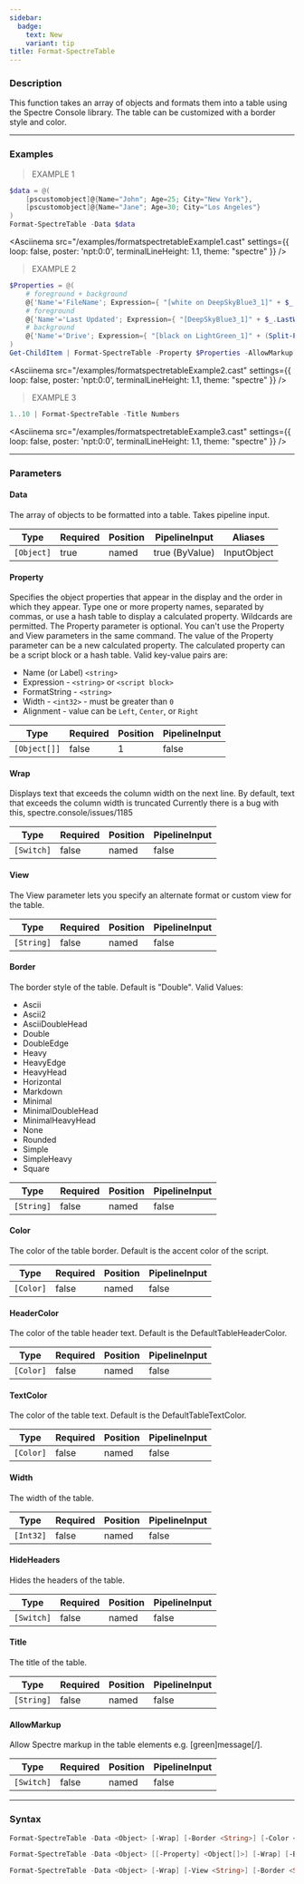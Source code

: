 ```yaml
---
sidebar:
  badge:
    text: New
    variant: tip
title: Format-SpectreTable
---
```





### Description

This function takes an array of objects and formats them into a table using the Spectre Console library. The table can be customized with a border style and color.

---

### Examples
> EXAMPLE 1

```powershell
$data = @(
    [pscustomobject]@{Name="John"; Age=25; City="New York"},
    [pscustomobject]@{Name="Jane"; Age=30; City="Los Angeles"}
)
Format-SpectreTable -Data $data
```
<Asciinema
    src="/examples/formatspectretableExample1.cast"
    settings={{
        loop: false,
        poster: 'npt:0:0',
        terminalLineHeight: 1.1,
        theme: "spectre"
    }}
/>
> EXAMPLE 2

```powershell
$Properties = @(
    # foreground + background
    @{'Name'='FileName'; Expression={ "[white on DeepSkyBlue3_1]" + $_.Name + "[/]" }},
    # foreground
    @{'Name'='Last Updated'; Expression={ "[DeepSkyBlue3_1]" + $_.LastWriteTime.ToString() + "[/]" }},
    # background
    @{'Name'='Drive'; Expression={ "[black on LightGreen_1]" + (Split-Path $_.Fullname -Qualifier) + "[/]" }}
)
Get-ChildItem | Format-SpectreTable -Property $Properties -AllowMarkup
```
<Asciinema
    src="/examples/formatspectretableExample2.cast"
    settings={{
        loop: false,
        poster: 'npt:0:0',
        terminalLineHeight: 1.1,
        theme: "spectre"
    }}
/>
> EXAMPLE 3

```powershell
1..10 | Format-SpectreTable -Title Numbers
```
<Asciinema
    src="/examples/formatspectretableExample3.cast"
    settings={{
        loop: false,
        poster: 'npt:0:0',
        terminalLineHeight: 1.1,
        theme: "spectre"
    }}
/>

---

### Parameters
#### **Data**
The array of objects to be formatted into a table.
Takes pipeline input.

|Type      |Required|Position|PipelineInput |Aliases    |
|----------|--------|--------|--------------|-----------|
|`[Object]`|true    |named   |true (ByValue)|InputObject|

#### **Property**
Specifies the object properties that appear in the display and the order in which they appear.
Type one or more property names, separated by commas, or use a hash table to display a calculated property.
Wildcards are permitted.
The Property parameter is optional. You can't use the Property and View parameters in the same command.
The value of the Property parameter can be a new calculated property.
The calculated property can be a script block or a hash table. Valid key-value pairs are:
* Name (or Label) `<string>`
* Expression - `<string>` or `<script block>`
* FormatString - `<string>`
* Width - `<int32>` - must be greater than `0`
* Alignment - value can be `Left`, `Center`, or `Right`

|Type        |Required|Position|PipelineInput|
|------------|--------|--------|-------------|
|`[Object[]]`|false   |1       |false        |

#### **Wrap**
Displays text that exceeds the column width on the next line. By default, text that exceeds the column width is truncated
Currently there is a bug with this, spectre.console/issues/1185

|Type      |Required|Position|PipelineInput|
|----------|--------|--------|-------------|
|`[Switch]`|false   |named   |false        |

#### **View**
The View parameter lets you specify an alternate format or custom view for the table.

|Type      |Required|Position|PipelineInput|
|----------|--------|--------|-------------|
|`[String]`|false   |named   |false        |

#### **Border**
The border style of the table. Default is "Double".
Valid Values:

* Ascii
* Ascii2
* AsciiDoubleHead
* Double
* DoubleEdge
* Heavy
* HeavyEdge
* HeavyHead
* Horizontal
* Markdown
* Minimal
* MinimalDoubleHead
* MinimalHeavyHead
* None
* Rounded
* Simple
* SimpleHeavy
* Square

|Type      |Required|Position|PipelineInput|
|----------|--------|--------|-------------|
|`[String]`|false   |named   |false        |

#### **Color**
The color of the table border. Default is the accent color of the script.

|Type     |Required|Position|PipelineInput|
|---------|--------|--------|-------------|
|`[Color]`|false   |named   |false        |

#### **HeaderColor**
The color of the table header text. Default is the DefaultTableHeaderColor.

|Type     |Required|Position|PipelineInput|
|---------|--------|--------|-------------|
|`[Color]`|false   |named   |false        |

#### **TextColor**
The color of the table text. Default is the DefaultTableTextColor.

|Type     |Required|Position|PipelineInput|
|---------|--------|--------|-------------|
|`[Color]`|false   |named   |false        |

#### **Width**
The width of the table.

|Type     |Required|Position|PipelineInput|
|---------|--------|--------|-------------|
|`[Int32]`|false   |named   |false        |

#### **HideHeaders**
Hides the headers of the table.

|Type      |Required|Position|PipelineInput|
|----------|--------|--------|-------------|
|`[Switch]`|false   |named   |false        |

#### **Title**
The title of the table.

|Type      |Required|Position|PipelineInput|
|----------|--------|--------|-------------|
|`[String]`|false   |named   |false        |

#### **AllowMarkup**
Allow Spectre markup in the table elements e.g. [green]message[/].

|Type      |Required|Position|PipelineInput|
|----------|--------|--------|-------------|
|`[Switch]`|false   |named   |false        |

---

### Syntax
```powershell
Format-SpectreTable -Data <Object> [-Wrap] [-Border <String>] [-Color <Color>] [-HeaderColor <Color>] [-TextColor <Color>] [-Width <Int32>] [-HideHeaders] [-Title <String>] [-AllowMarkup] [<CommonParameters>]
```
```powershell
Format-SpectreTable -Data <Object> [[-Property] <Object[]>] [-Wrap] [-Border <String>] [-Color <Color>] [-HeaderColor <Color>] [-TextColor <Color>] [-Width <Int32>] [-HideHeaders] [-Title <String>] [-AllowMarkup] [<CommonParameters>]
```
```powershell
Format-SpectreTable -Data <Object> [-Wrap] [-View <String>] [-Border <String>] [-Color <Color>] [-HeaderColor <Color>] [-TextColor <Color>] [-Width <Int32>] [-HideHeaders] [-Title <String>] [-AllowMarkup] [<CommonParameters>]
```
